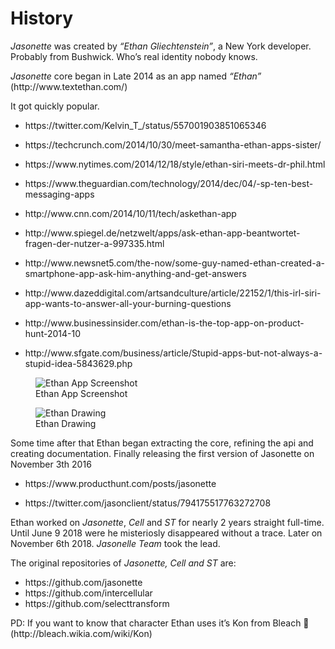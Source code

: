 # History

*Jasonette* was created by *"Ethan Gliechtenstein"*, a New York developer. Probably from Bushwick. Who's real identity nobody knows.

*Jasonette* core began in Late 2014 as an app named *"Ethan"*  (http://www.textethan.com/)

It got quickly popular.

- https://twitter.com/Kelvin_T_/status/557001903851065346

- https://techcrunch.com/2014/10/30/meet-samantha-ethan-apps-sister/

- https://www.nytimes.com/2014/12/18/style/ethan-siri-meets-dr-phil.html

- https://www.theguardian.com/technology/2014/dec/04/-sp-ten-best-messaging-apps

- http://www.cnn.com/2014/10/11/tech/askethan-app

- http://www.spiegel.de/netzwelt/apps/ask-ethan-app-beantwortet-fragen-der-nutzer-a-997335.html

- http://www.newsnet5.com/the-now/some-guy-named-ethan-created-a-smartphone-app-ask-him-anything-and-get-answers

- http://www.dazeddigital.com/artsandculture/article/22152/1/this-irl-siri-app-wants-to-answer-all-your-burning-questions

- http://www.businessinsider.com/ethan-is-the-top-app-on-product-hunt-2014-10

- http://www.sfgate.com/business/article/Stupid-apps-but-not-always-a-stupid-idea-5843629.php


![Ethan App Screenshot](images/history/ethanapp.jpeg)

![Ethan Drawing](images/history/ethan.jpeg)


Some time after that Ethan began extracting the core, refining the api and creating documentation. Finally releasing the first version of Jasonette on November 3th 2016

- https://www.producthunt.com/posts/jasonette

- https://twitter.com/jasonclient/status/794175517763272708

Ethan worked on *Jasonette*, *Cell* and *ST* for nearly 2 years straight full-time. Until June 9 2018 were he misteriosly disappeared without a trace. Later on November 6th 2018. *Jasonelle Team* took the lead.

The original repositories of *Jasonette, Cell and ST* are:

- https://github.com/jasonette
- https://github.com/intercellular
- https://github.com/selecttransform

PD: If you want to know that character Ethan uses it's Kon from Bleach 💯 (http://bleach.wikia.com/wiki/Kon)

